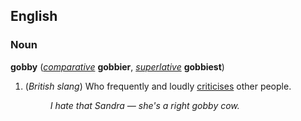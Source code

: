 ==English==
===Noun===
'''gobby''' (''[[comparative]]'' '''gobbier''', ''[[superlative]]'' '''gobbiest''')

#(''British slang'') Who frequently and loudly [[criticise]]s other people.
#:''I hate that Sandra &mdash; she's a right gobby cow.''